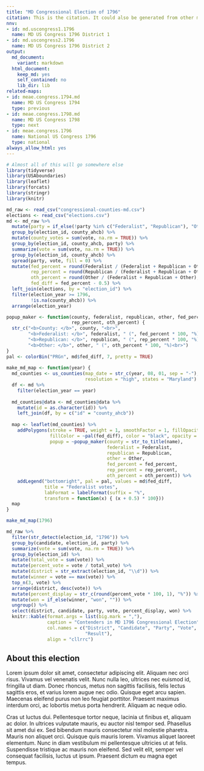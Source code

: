 ```yaml
---
title: "MD Congressional Election of 1796"
citation: This is the citation. It could also be generated from other metadata.
nnv:
- id: md.uscongress1.1796
  name: MD US Congress 1796 District 1
- id: md.uscongress2.1796
  name: MD US Congress 1796 District 2
output:
  md_document:
    variant: markdown
  html_document:
    keep_md: yes
    self_contained: no
    lib_dir: lib
related-maps:
- id: meae.congress.1794.md
  name: MD US Congress 1794
  type: previous
- id: meae.congress.1798.md
  name: MD US Congress 1798
  type: next
- id: meae.congress.1796
  name: National US Congress 1796
  type: national
always_allow_html: yes
---
```


```r
# Almost all of this will go somewhere else
library(tidyverse)
library(USAboundaries)
library(leaflet)
library(forcats)
library(stringr)
library(knitr)

md_raw <- read_csv("congressional-counties-md.csv")
elections <- read_csv("elections.csv")
md <- md_raw %>% 
  mutate(party = if_else(!party %in% c("Federalist", "Republican"), "Other", party)) %>% 
  group_by(election_id, county_ahcb) %>%  
  mutate(county_votes = sum(vote, na.rm = TRUE)) %>% 
  group_by(election_id, county_ahcb, party) %>% 
  summarize(vote = sum(vote, na.rm = TRUE)) %>% 
  group_by(election_id, county_ahcb) %>% 
  spread(party, vote, fill = 0) %>% 
  mutate(fed_percent = round(Federalist / (Federalist + Republican + Other), 3),
         rep_percent = round(Republican / (Federalist + Republican + Other), 3),
         oth_percent = round(Other / (Federalist + Republican + Other), 3),
         fed_diff = fed_percent - 0.5) %>% 
  left_join(elections, by = "election_id") %>% 
  filter(election_year >= 1796, 
         !is.na(county_ahcb)) %>% 
  arrange(election_year) 

popup_maker <- function(county, federalist, republican, other, fed_percent,
                        rep_percent, oth_percent) {
  str_c("<b>County: </b>", county, "<br>",
        "<b>Federalist: </b>", federalist, " (", fed_percent * 100, "%)<br>",
        "<b>Republican: </b>", republican, " (", rep_percent * 100, "%)<br>",
        "<b>Other: </b>", other, " (", oth_percent * 100, "%)<br>")
}
pal <- colorBin("PRGn", md$fed_diff, 7, pretty = TRUE)
  
make_md_map <- function(year) {
  md_counties <- us_counties(map_date = str_c(year, 08, 01, sep = "-"),
                             resolution = "high", states = "Maryland")
  df <- md %>% 
    filter(election_year == year) 
  
  md_counties@data <- md_counties@data %>% 
    mutate(id = as.character(id)) %>% 
    left_join(df, by = c("id" = "county_ahcb"))
  
  map <- leaflet(md_counties) %>% 
    addPolygons(stroke = TRUE, weight = 1, smoothFactor = 1, fillOpacity = 1,
                fillColor = ~pal(fed_diff), color = "black", opacity = 1,
                popup = ~popup_maker(county = str_to_title(name),
                                     federalist = Federalist,
                                     republican = Republican,
                                     other = Other,
                                     fed_percent = fed_percent,
                                     rep_percent = rep_percent,
                                     oth_percent = oth_percent)) %>% 
    addLegend("bottomright", pal = pal, values = md$fed_diff,
              title = "Federalist votes",
              labFormat = labelFormat(suffix = "%",
              transform = function(x) { (x + 0.5) * 100}))
  map
}

```


```r
make_md_map(1796)
```

```r
md_raw %>% 
  filter(str_detect(election_id, "1796")) %>% 
  group_by(candidate, election_id, party) %>% 
  summarize(vote = sum(vote, na.rm = TRUE)) %>% 
  group_by(election_id) %>% 
  mutate(total_vote = sum(vote)) %>% 
  mutate(percent_vote = vote / total_vote) %>% 
  mutate(district = str_extract(election_id, "\\d")) %>% 
  mutate(winner = vote == max(vote)) %>% 
  top_n(3, vote) %>% 
  arrange(district, desc(vote)) %>% 
  mutate(percent_display = str_c(round(percent_vote * 100, 1), "%")) %>% 
  mutate(won = if_else(winner, "won", "")) %>% 
  ungroup() %>% 
  select(district, candidate, party, vote, percent_display, won) %>% 
  knitr::kable(format.args = list(big.mark = ","),
               caption = "Contenders in MD 1796 Congressional Election",
               col.names = c("District", "Candidate", "Party", "Vote", "Percentage",
                             "Result"),
               align = "cllrrc")
```


## About this election

Lorem ipsum dolor sit amet, consectetur adipiscing elit. Aliquam nec orci risus. Vivamus vel venenatis velit. Nunc nulla leo, ultrices nec euismod id, fringilla ut diam. Donec rhoncus, metus non sagittis facilisis, felis lectus sagittis eros, et varius lorem augue nec odio. Quisque eget arcu sapien. Maecenas eleifend purus non leo feugiat porttitor. Praesent maximus interdum orci, ac lobortis metus porta hendrerit. Aliquam ac neque odio.

Cras ut luctus dui. Pellentesque tortor neque, lacinia ut finibus et, aliquam ac dolor. In ultrices vulputate mauris, eu auctor nisl tempor sed. Phasellus sit amet dui ex. Sed bibendum mauris consectetur nisl molestie pharetra. Mauris non aliquet orci. Quisque quis mauris lorem. Vivamus aliquet laoreet elementum. Nunc in diam vestibulum mi pellentesque ultricies ut at felis. Suspendisse tristique ac mauris non eleifend. Sed velit elit, semper vel consequat facilisis, luctus ut ipsum. Praesent dictum eu magna eget tempus.


